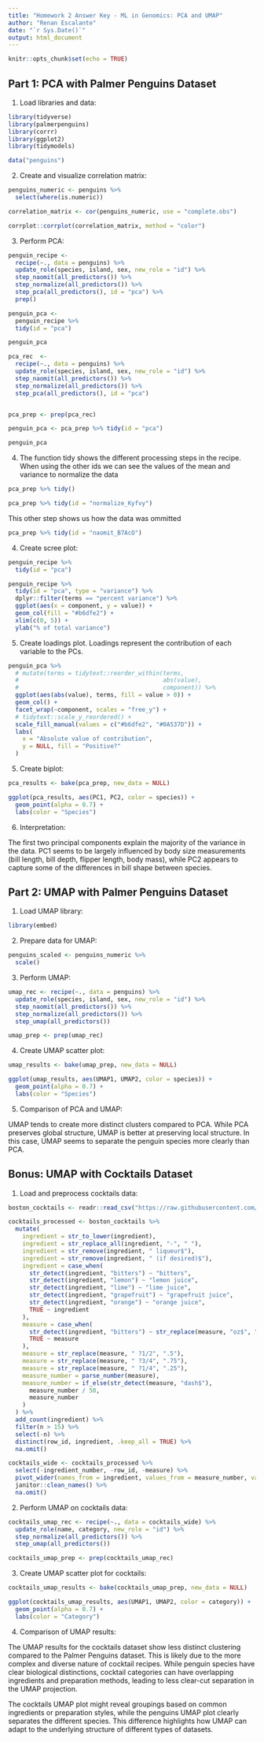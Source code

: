 ```yaml
---
title: "Homework 2 Answer Key - ML in Genomics: PCA and UMAP"
author: "Renan Escalante"
date: "`r Sys.Date()`"
output: html_document
---
```


```r
knitr::opts_chunk$set(echo = TRUE)
```

## Part 1: PCA with Palmer Penguins Dataset

1. Load libraries and data:

```r
library(tidyverse)
library(palmerpenguins)
library(corrr)
library(ggplot2)
library(tidymodels)

data("penguins")
```

2. Create and visualize correlation matrix:

```r
penguins_numeric <- penguins %>%
  select(where(is.numeric))

correlation_matrix <- cor(penguins_numeric, use = "complete.obs")

corrplot::corrplot(correlation_matrix, method = "color")
```

3. Perform PCA:


```r
penguin_recipe <-
  recipe(~., data = penguins) %>% 
  update_role(species, island, sex, new_role = "id") %>% 
  step_naomit(all_predictors()) %>% 
  step_normalize(all_predictors()) %>%
  step_pca(all_predictors(), id = "pca") %>% 
  prep()

penguin_pca <- 
  penguin_recipe %>% 
  tidy(id = "pca") 

penguin_pca
```


```r
pca_rec  <-
  recipe(~., data = penguins) %>% 
  update_role(species, island, sex, new_role = "id") %>% 
  step_naomit(all_predictors()) %>% 
  step_normalize(all_predictors()) %>%
  step_pca(all_predictors(), id = "pca")


pca_prep <- prep(pca_rec)
```

```r
penguin_pca <- pca_prep %>% tidy(id = "pca")

penguin_pca
```

4.  The function tidy shows the different processing steps in the recipe. When using the other ids we can see the values of the mean and variance to normalize the data

```r
pca_prep %>% tidy()
```

```r
pca_prep %>% tidy(id = "normalize_Kyfvy")
```
This other step shows us how the data was ommitted

```r
pca_prep %>% tidy(id = "naomit_B7AcO")
```

4. Create scree plot:

```r
penguin_recipe %>% 
  tidy(id = "pca")
```


```r
penguin_recipe %>% 
  tidy(id = "pca", type = "variance") %>% 
  dplyr::filter(terms == "percent variance") %>% 
  ggplot(aes(x = component, y = value)) + 
  geom_col(fill = "#b6dfe2") + 
  xlim(c(0, 5)) + 
  ylab("% of total variance")
```

5. Create loadings plot. Loadings represent the contribution of each variable to the PCs.

```r
penguin_pca %>%
  # mutate(terms = tidytext::reorder_within(terms, 
  #                                         abs(value), 
  #                                         component)) %>%
  ggplot(aes(abs(value), terms, fill = value > 0)) +
  geom_col() +
  facet_wrap(~component, scales = "free_y") +
  # tidytext::scale_y_reordered() +
  scale_fill_manual(values = c("#b6dfe2", "#0A537D")) +
  labs(
    x = "Absolute value of contribution",
    y = NULL, fill = "Positive?"
  ) 
```


5. Create biplot:

```r
pca_results <- bake(pca_prep, new_data = NULL)

ggplot(pca_results, aes(PC1, PC2, color = species)) +
  geom_point(alpha = 0.7) +
  labs(color = "Species")
```

6. Interpretation:

The first two principal components explain the majority of the variance in the data. PC1 seems to be largely influenced by body size measurements (bill length, bill depth, flipper length, body mass), while PC2 appears to capture some of the differences in bill shape between species.

## Part 2: UMAP with Palmer Penguins Dataset

1. Load UMAP library:

```r
library(embed)
```

2. Prepare data for UMAP:

```r
penguins_scaled <- penguins_numeric %>%
  scale()
```

3. Perform UMAP:

```r
umap_rec <- recipe(~., data = penguins) %>% 
  update_role(species, island, sex, new_role = "id") %>% 
  step_naomit(all_predictors()) %>% 
  step_normalize(all_predictors()) %>%
  step_umap(all_predictors())

umap_prep <- prep(umap_rec)
```

4. Create UMAP scatter plot:

```r
umap_results <- bake(umap_prep, new_data = NULL)

ggplot(umap_results, aes(UMAP1, UMAP2, color = species)) +
  geom_point(alpha = 0.7) +
  labs(color = "Species")
```

5. Comparison of PCA and UMAP:

UMAP tends to create more distinct clusters compared to PCA. While PCA preserves global structure, UMAP is better at preserving local structure. In this case, UMAP seems to separate the penguin species more clearly than PCA.



## Bonus: UMAP with Cocktails Dataset

1. Load and preprocess cocktails data:

```r
boston_cocktails <- readr::read_csv("https://raw.githubusercontent.com/rfordatascience/tidytuesday/master/data/2020/2020-05-26/boston_cocktails.csv")

cocktails_processed <- boston_cocktails %>%
  mutate(
    ingredient = str_to_lower(ingredient),
    ingredient = str_replace_all(ingredient, "-", " "),
    ingredient = str_remove(ingredient, " liqueur$"),
    ingredient = str_remove(ingredient, " (if desired)$"),
    ingredient = case_when(
      str_detect(ingredient, "bitters") ~ "bitters",
      str_detect(ingredient, "lemon") ~ "lemon juice",
      str_detect(ingredient, "lime") ~ "lime juice",
      str_detect(ingredient, "grapefruit") ~ "grapefruit juice",
      str_detect(ingredient, "orange") ~ "orange juice",
      TRUE ~ ingredient
    ),
    measure = case_when(
      str_detect(ingredient, "bitters") ~ str_replace(measure, "oz$", "dash"),
      TRUE ~ measure
    ),
    measure = str_replace(measure, " ?1/2", ".5"),
    measure = str_replace(measure, " ?3/4", ".75"),
    measure = str_replace(measure, " ?1/4", ".25"),
    measure_number = parse_number(measure),
    measure_number = if_else(str_detect(measure, "dash$"),
      measure_number / 50,
      measure_number
    )
  ) %>%
  add_count(ingredient) %>%
  filter(n > 15) %>%
  select(-n) %>%
  distinct(row_id, ingredient, .keep_all = TRUE) %>%
  na.omit()

cocktails_wide <- cocktails_processed %>%
  select(-ingredient_number, -row_id, -measure) %>%
  pivot_wider(names_from = ingredient, values_from = measure_number, values_fill = 0) %>%
  janitor::clean_names() %>%
  na.omit()
```

2. Perform UMAP on cocktails data:

```r
cocktails_umap_rec <- recipe(~., data = cocktails_wide) %>%
  update_role(name, category, new_role = "id") %>%
  step_normalize(all_predictors()) %>%
  step_umap(all_predictors())

cocktails_umap_prep <- prep(cocktails_umap_rec)
```

3. Create UMAP scatter plot for cocktails:

```r
cocktails_umap_results <- bake(cocktails_umap_prep, new_data = NULL)

ggplot(cocktails_umap_results, aes(UMAP1, UMAP2, color = category)) +
  geom_point(alpha = 0.7) +
  labs(color = "Category")
```

4. Comparison of UMAP results:




The UMAP results for the cocktails dataset show less distinct clustering compared to the Palmer Penguins dataset. This is likely due to the more complex and diverse nature of cocktail recipes. While penguin species have clear biological distinctions, cocktail categories can have overlapping ingredients and preparation methods, leading to less clear-cut separation in the UMAP projection.

The cocktails UMAP plot might reveal groupings based on common ingredients or preparation styles, while the penguins UMAP plot clearly separates the different species. This difference highlights how UMAP can adapt to the underlying structure of different types of datasets.